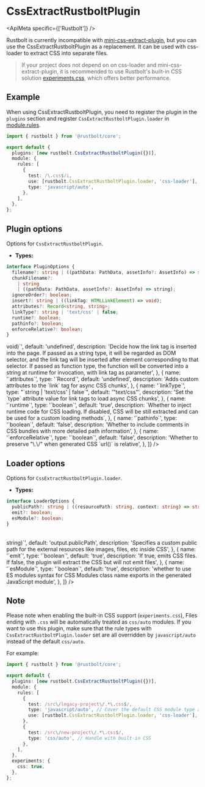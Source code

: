 
# CssExtractRustboltPlugin

<ApiMeta specific={['Rustbolt']} />

Rustbolt is currently incompatible with [mini-css-extract-plugin](https://github.com/webpack-contrib/mini-css-extract-plugin), but you can use the CssExtractRustboltPlugin as a replacement. It can be used with css-loader to extract CSS into separate files.

> If your project does not depend on on css-loader and mini-css-extract-plugin, it is recommended to use Rustbolt's built-in CSS solution [experiments.css](/config/experiments#experimentscss), which offers better performance.

## Example

When using CssExtractRustboltPlugin, you need to register the plugin in the `plugins` section and register `CssExtractRustboltPlugin.loader` in [module.rules](/config/module#modulerules).

```ts title="rustbolt.config.mjs"
import { rustbolt } from '@rustbolt/core';

export default {
  plugins: [new rustbolt.CssExtractRustboltPlugin({})],
  module: {
    rules: [
      {
        test: /\.css$/i,
        use: [rustbolt.CssExtractRustboltPlugin.loader, 'css-loader'],
        type: 'javascript/auto',
      },
    ],
  },
};
```

## Plugin options

Options for `CssExtractRustboltPlugin`.

- **Types:**

```ts
interface PluginOptions {
  filename?: string | ((pathData: PathData, assetInfo?: AssetInfo) => string);
  chunkFilename?:
    | string
    | ((pathData: PathData, assetInfo?: AssetInfo) => string);
  ignoreOrder?: boolean;
  insert?: string | ((linkTag: HTMLLinkElement) => void);
  attributes?: Record<string, string>;
  linkType?: string | 'text/css' | false;
  runtime?: boolean;
  pathinfo?: boolean;
  enforceRelative?: boolean;
}
```

<Table
  header={[
    {
      name: 'Name',
      key: 'name',
    },
    {
      name: 'Type',
      key: 'type',
    },
    {
      name: 'Default Value',
      key: 'default',
    },
    {
      name: 'Description',
      key: 'description',
    },
  ]}
  body={[
    {
      name: '`filename`',
      type: '`string`',
      default: '"[name].css"',
      description:
        'The name of each CSS output file, please refer to `output.filename`',
    },
    {
      name: '`chunkFilename`',
      type: '`string`',
      default: '"[name].css"',
      description:
        'The name of the asynchronously loaded CSS files. If not set, it will use `filename`; please refer to `output.chunkFilename`',
    },
    {
      name: '`ignoreOrder`',
      type: '`boolean`',
      default: 'false',
      description:
        'Whether to issue a warning if there are conflicts in the order of some CSS in different chunks. For example, entryA introduces a.css and b.css, entryB introduces b.css and a.css, and the order of a.css and b.css cannot be determined',
    },
    {
      name: '`insert`',
      type: '`string | ((linkTag: HTMLLinkElement) => void)`',
      default: 'undefined',
      description:
        'Decide how the link tag is inserted into the page. If passed as a string type, it will be regarded as DOM selector, and the link tag will be inserted after element corresponding to that selector. If passed as function type, the function will be converted into a string at runtime for invocation, with link tag as parameter',
    },
    {
      name: '`attributes`',
      type: '`Record<string, string>`',
      default: 'undefined',
      description:
        'Adds custom attributes to the `link` tag for async CSS chunks',
    },
    {
      name: '`linkType`',
      type: "`string | 'text/css' | false`",
      default: '"text/css"',
      description:
        'Set the `type` attribute value for link tags to load async CSS chunks',
    },
    {
      name: '`runtime`',
      type: '`boolean`',
      default: 'true',
      description: `Whether to inject runtime code for CSS loading. If disabled, CSS will be still extracted and can be used for a custom loading methods`,
    },
    {
      name: '`pathinfo`',
      type: '`boolean`',
      default: 'false',
      description:
        'Whether to include comments in CSS bundles with more detailed path information',
    },
    {
      name: '`enforceRelative`',
      type: '`boolean`',
      default: 'false',
      description:
        'Whether to preserve "\.\/" when generated CSS `url()` is relative',
    },
  ]}
/>

## Loader options

Options for `CssExtractRustboltPlugin.loader`.

- **Types:**

```ts
interface LoaderOptions {
  publicPath?: string | ((resourcePath: string, context: string) => string);
  emit?: boolean;
  esModule?: boolean;
}
```

<Table
  header={[
    {
      name: 'Name',
      key: 'name',
    },
    {
      name: 'Type',
      key: 'type',
    },
    {
      name: 'Default Value',
      key: 'default',
    },
    {
      name: 'Description',
      key: 'description',
    },
  ]}
  body={[
    {
      name: '`publicPath`',
      type: '`string | ((resourcePath: string, context: string) => string)`',
      default: 'output.publicPath',
      description:
        'Specifies a custom public path for the external resources like images, files, etc inside CSS',
    },
    {
      name: '`emit`',
      type: '`boolean`',
      default: 'true',
      description:
        'If true, emits CSS files. If false, the plugin will extract the CSS but will not emit files',
    },
    {
      name: '`esModule`',
      type: '`boolean`',
      default: 'true',
      description:
        'whether to use ES modules syntax for CSS Modules class name exports in the generated JavaScript module',
    },
  ]}
/>

## Note

Please note when enabling the built-in CSS support (`experiments.css`), Files ending with `.css` will be automatically treated as `css/auto` modules. If you want to use this plugin, make sure that the rule types with `CssExtractRustboltPlugin.loader` set are all overridden by `javascript/auto` instead of the default `css/auto`.

For example:

```ts title="rustbolt.config.mjs"
import { rustbolt } from '@rustbolt/core';

export default {
  plugins: [new rustbolt.CssExtractRustboltPlugin({})],
  module: {
    rules: [
      {
        test: /src\/legacy-project\/.*\.css$/,
        type: 'javascript/auto', // Cover the default CSS module type and treat it as a regular JS file.
        use: [rustbolt.CssExtractRustboltPlugin.loader, 'css-loader'],
      },
      {
        test: /src\/new-project\/.*\.css$/,
        type: 'css/auto', // Handle with built-in CSS
      },
    ],
  },
  experiments: {
    css: true,
  },
};
```
